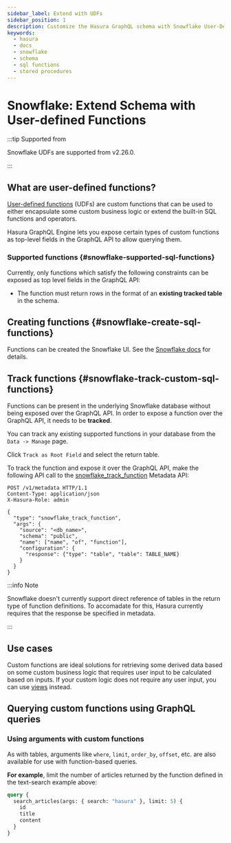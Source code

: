 ```yaml
---
sidebar_label: Extend with UDFs
sidebar_position: 1
description: Customize the Hasura GraphQL schema with Snowflake User-Defined Functions
keywords:
  - hasura
  - docs
  - snowflake
  - schema
  - sql functions
  - stored procedures
---
```



# Snowflake: Extend Schema with User-defined Functions

:::tip Supported from

Snowflake UDFs are supported from v2.26.0.

:::

## What are user-defined functions?

[User-defined functions](https://docs.snowflake.com/en/sql-reference/udf-overview) (UDFs) are custom functions that can
be used to either encapsulate some custom business logic or extend the built-in SQL functions and operators.

Hasura GraphQL Engine lets you expose certain types of custom functions as top-level fields in the GraphQL API to allow
querying them.

### Supported functions {#snowflake-supported-sql-functions}

Currently, only functions which satisfy the following constraints can be exposed as top level fields in the GraphQL API:

- The function must return rows in the format of an **existing tracked table** in the schema.

## Creating functions {#snowflake-create-sql-functions}

Functions can be created the Snowflake UI. See the
[Snowflake docs](https://quickstarts.snowflake.com/guide/getting_started_with_user_defined_sql_functions/?index=..%2F..index#0)
for details.

## Track functions {#snowflake-track-custom-sql-functions}

Functions can be present in the underlying Snowflake database without being exposed over the GraphQL API. In order to
expose a function over the GraphQL API, it needs to be **tracked**.

<Tabs groupId="user-preference" className="api-tabs">
<TabItem value="console" label="Console">

You can track any existing supported functions in your database from the `Data -> Manage` page.

<Thumbnail src="/img/databases/snowflake/snowflake-function-track.png" alt="Track functions" />

Click `Track as Root Field` and select the return table.

<Thumbnail src="/img/databases/snowflake/snowflake-function-select-table.png" alt="Select function return table" />

</TabItem>
<TabItem value="api" label="API">

To track the function and expose it over the GraphQL API, make the following API call to the
[snowflake_track_function](/api-reference/metadata-api/custom-functions.mdx#metadata-snowflake-track-function) Metadata
API:

```http
POST /v1/metadata HTTP/1.1
Content-Type: application/json
X-Hasura-Role: admin

{
  "type": "snowflake_track_function",
  "args": {
    "source": "<db_name>",
    "schema": "public",
    "name": ["name", "of", "function"],
    "configuration": {
      "response": {"type": "table", "table": TABLE_NAME}
    }
  }
}
```

</TabItem>
</Tabs>

:::info Note

Snowflake doesn't currently support direct reference of tables in the return type of function definitions. To accomadate
for this, Hasura currently requires that the response be specified in metadata.

:::

## Use cases

Custom functions are ideal solutions for retrieving some derived data based on some custom business logic that requires
user input to be calculated based on inputs. If your custom logic does not require any user input, you can use
[views](/schema/postgres/views.mdx) instead.

## Querying custom functions using GraphQL queries

### Using arguments with custom functions

As with tables, arguments like `where`, `limit`, `order_by`, `offset`, etc. are also available for use with
function-based queries.

**For example**, limit the number of articles returned by the function defined in the text-search example above:

```graphql
query {
  search_articles(args: { search: "hasura" }, limit: 5) {
    id
    title
    content
  }
}
```
